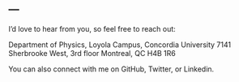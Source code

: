 ---
---




I’d love to hear from you, so feel free to reach out:

Department of Physics, Loyola Campus, Concordia University
7141 Sherbrooke West, 3rd floor
Montreal, QC H4B 1R6


You can also connect with me on GitHub, Twitter, or Linkedin.